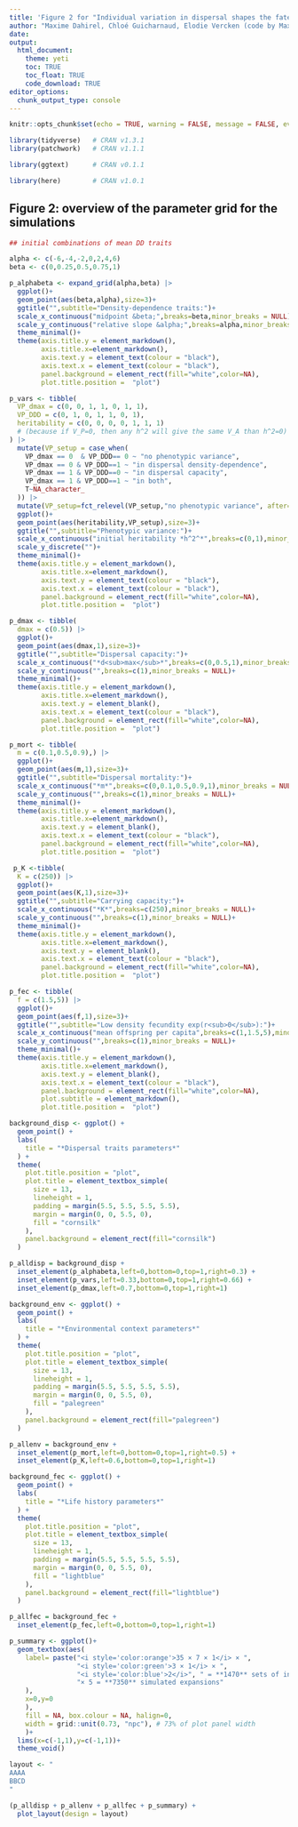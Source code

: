 ```yaml
---
title: 'Figure 2 for "Individual variation in dispersal shapes the fate of pushed vs. pulled range expansions"'
author: "Maxime Dahirel, Chloé Guicharnaud, Elodie Vercken (code by Maxime Dahirel)"
date:
output:
  html_document:
    theme: yeti
    toc: TRUE
    toc_float: TRUE
    code_download: TRUE
editor_options:
  chunk_output_type: console
---
```


```r
knitr::opts_chunk$set(echo = TRUE, warning = FALSE, message = FALSE, eval = FALSE)
```

```r

library(tidyverse)   # CRAN v1.3.1 
library(patchwork)   # CRAN v1.1.1 

library(ggtext)      # CRAN v0.1.1 

library(here)        # CRAN v1.0.1 
```

## Figure 2: overview of the parameter grid for the simulations

```r
## initial combinations of mean DD traits

alpha <- c(-6,-4,-2,0,2,4,6)
beta <- c(0,0.25,0.5,0.75,1)

p_alphabeta <- expand_grid(alpha,beta) |> 
  ggplot()+
  geom_point(aes(beta,alpha),size=3)+
  ggtitle("",subtitle="Density-dependence traits:")+
  scale_x_continuous("midpoint &beta;",breaks=beta,minor_breaks = NULL)+
  scale_y_continuous("relative slope &alpha;",breaks=alpha,minor_breaks=NULL)+
  theme_minimal()+
  theme(axis.title.y = element_markdown(),
        axis.title.x=element_markdown(),
        axis.text.y = element_text(colour = "black"),
        axis.text.x = element_text(colour = "black"),
        panel.background = element_rect(fill="white",color=NA),
        plot.title.position =  "plot")
```

```r

p_vars <- tibble(
  VP_dmax = c(0, 0, 1, 1, 0, 1, 1),
  VP_DDD = c(0, 1, 0, 1, 1, 0, 1),
  heritability = c(0, 0, 0, 0, 1, 1, 1)
  # (because if V_P=0, then any h^2 will give the same V_A than h^2=0)
) |> 
  mutate(VP_setup = case_when(
    VP_dmax == 0  & VP_DDD== 0 ~ "no phenotypic variance",
    VP_dmax == 0 & VP_DDD==1 ~ "in dispersal density-dependence",
    VP_dmax == 1 & VP_DDD==0 ~ "in dispersal capacity",
    VP_dmax == 1 & VP_DDD==1 ~ "in both",
    T~NA_character_
  )) |> 
  mutate(VP_setup=fct_relevel(VP_setup,"no phenotypic variance", after=0)) |> 
  ggplot()+
  geom_point(aes(heritability,VP_setup),size=3)+
  ggtitle("",subtitle="Phenotypic variance:")+
  scale_x_continuous("initial heritability *h^2^*",breaks=c(0,1),minor_breaks = NULL)+
  scale_y_discrete("")+
  theme_minimal()+
  theme(axis.title.y = element_markdown(),
        axis.title.x=element_markdown(),
        axis.text.y = element_text(colour = "black"),
        axis.text.x = element_text(colour = "black"),
        panel.background = element_rect(fill="white",color=NA),
        plot.title.position =  "plot")

```

```r

p_dmax <- tibble(
  dmax = c(0.5)) |> 
  ggplot()+
  geom_point(aes(dmax,1),size=3)+
  ggtitle("",subtitle="Dispersal capacity:")+
  scale_x_continuous("*d<sub>max</sub>*",breaks=c(0,0.5,1),minor_breaks = NULL)+
  scale_y_continuous("",breaks=c(1),minor_breaks = NULL)+
  theme_minimal()+
  theme(axis.title.y = element_markdown(),
        axis.title.x=element_markdown(),
        axis.text.y = element_blank(),
        axis.text.x = element_text(colour = "black"),
        panel.background = element_rect(fill="white",color=NA),
        plot.title.position =  "plot")


```

```r
p_mort <- tibble(
  m = c(0.1,0.5,0.9),) |> 
  ggplot()+
  geom_point(aes(m,1),size=3)+
  ggtitle("",subtitle="Dispersal mortality:")+
  scale_x_continuous("*m*",breaks=c(0,0.1,0.5,0.9,1),minor_breaks = NULL)+
  scale_y_continuous("",breaks=c(1),minor_breaks = NULL)+
  theme_minimal()+
  theme(axis.title.y = element_markdown(),
        axis.title.x=element_markdown(),
        axis.text.y = element_blank(),
        axis.text.x = element_text(colour = "black"),
        panel.background = element_rect(fill="white",color=NA),
        plot.title.position =  "plot")
```

```r
 p_K <-tibble(
  K = c(250)) |> 
  ggplot()+
  geom_point(aes(K,1),size=3)+
  ggtitle("",subtitle="Carrying capacity:")+
  scale_x_continuous("*K*",breaks=c(250),minor_breaks = NULL)+
  scale_y_continuous("",breaks=c(1),minor_breaks = NULL)+
  theme_minimal()+
  theme(axis.title.y = element_markdown(),
        axis.title.x=element_markdown(),
        axis.text.y = element_blank(),
        axis.text.x = element_text(colour = "black"),
        panel.background = element_rect(fill="white",color=NA),
        plot.title.position =  "plot")
```

```r
p_fec <- tibble(
  f = c(1.5,5)) |> 
  ggplot()+
  geom_point(aes(f,1),size=3)+
  ggtitle("",subtitle="Low density fecundity exp(r<sub>0</sub>):")+
  scale_x_continuous("mean offspring per capita",breaks=c(1,1.5,5),minor_breaks = NULL)+
  scale_y_continuous("",breaks=c(1),minor_breaks = NULL)+
  theme_minimal()+
  theme(axis.title.y = element_markdown(),
        axis.title.x=element_markdown(),
        axis.text.y = element_blank(),
        axis.text.x = element_text(colour = "black"),
        panel.background = element_rect(fill="white",color=NA),
        plot.subtitle = element_markdown(),
        plot.title.position =  "plot")
```





```r
background_disp <- ggplot() + 
  geom_point() +
  labs(
    title = "*Dispersal traits parameters*"
  ) +
  theme(
    plot.title.position = "plot",
    plot.title = element_textbox_simple(
      size = 13,
      lineheight = 1,
      padding = margin(5.5, 5.5, 5.5, 5.5),
      margin = margin(0, 0, 5.5, 0),
      fill = "cornsilk"
    ),
    panel.background = element_rect(fill="cornsilk")
  )
```

```r
p_alldisp = background_disp + 
  inset_element(p_alphabeta,left=0,bottom=0,top=1,right=0.3) + 
  inset_element(p_vars,left=0.33,bottom=0,top=1,right=0.66) + 
  inset_element(p_dmax,left=0.7,bottom=0,top=1,right=1)
```

```r
background_env <- ggplot() + 
  geom_point() +
  labs(
    title = "*Environmental context parameters*"
  ) +
  theme(
    plot.title.position = "plot",
    plot.title = element_textbox_simple(
      size = 13,
      lineheight = 1,
      padding = margin(5.5, 5.5, 5.5, 5.5),
      margin = margin(0, 0, 5.5, 0),
      fill = "palegreen"
    ),
    panel.background = element_rect(fill="palegreen")
  )
```

```r
p_allenv = background_env + 
  inset_element(p_mort,left=0,bottom=0,top=1,right=0.5) + 
  inset_element(p_K,left=0.6,bottom=0,top=1,right=1)
```

```r
background_fec <- ggplot() + 
  geom_point() +
  labs(
    title = "*Life history parameters*"
  ) +
  theme(
    plot.title.position = "plot",
    plot.title = element_textbox_simple(
      size = 13,
      lineheight = 1,
      padding = margin(5.5, 5.5, 5.5, 5.5),
      margin = margin(0, 0, 5.5, 0),
      fill = "lightblue"
    ),
    panel.background = element_rect(fill="lightblue")
  )
```

```r
p_allfec = background_fec + 
  inset_element(p_fec,left=0,bottom=0,top=1,right=1)
```

```r
p_summary <- ggplot()+ 
  geom_textbox(aes(
    label= paste("<i style='color:orange'>35 × 7 × 1</i> × ",
                 "<i style='color:green'>3 × 1</i> × ",
                 "<i style='color:blue'>2</i>", " = **1470** sets of initial conditions <br>",
                 "× 5 = **7350** simulated expansions"
    ),
    x=0,y=0
    ),
    fill = NA, box.colour = NA, halign=0,
    width = grid::unit(0.73, "npc"), # 73% of plot panel width
    )+
  lims(x=c(-1,1),y=c(-1,1))+ 
  theme_void()
```



```r
layout <- "
AAAA
BBCD
"

(p_alldisp + p_allenv + p_allfec + p_summary) + 
  plot_layout(design = layout)

```